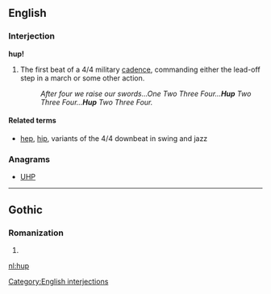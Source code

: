 ==English==

===Interjection===
'''hup!'''

# The first beat of a 4/4 military [[cadence]], commanding either the lead-off step in a march or some other action.
#: ''After four we raise our swords...One Two Three Four...'''Hup''' Two Three Four...'''Hup''' Two Three Four.''

====Related terms====
* {{sense|beat}} [[hep]], [[hip]], variants of the 4/4 downbeat in swing and jazz

===Anagrams===
* [[UHP#English|UHP]]

[[Category:English interjections]]

----

==Gothic==

===Romanization===
{{got-rom}}

# {{got-romanization of|𐌷𐌿𐍀}}

[[nl:hup]]